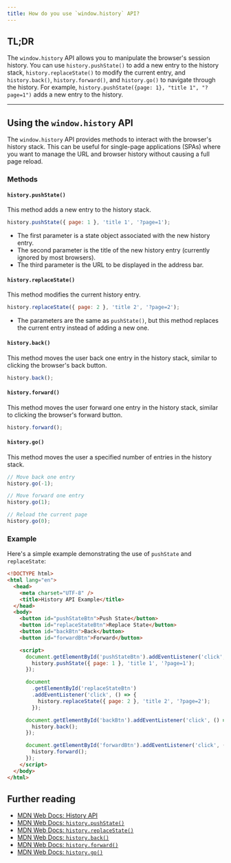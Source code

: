 ```yaml
---
title: How do you use `window.history` API?
---
```


## TL;DR

The `window.history` API allows you to manipulate the browser's session history. You can use `history.pushState()` to add a new entry to the history stack, `history.replaceState()` to modify the current entry, and `history.back()`, `history.forward()`, and `history.go()` to navigate through the history. For example, `history.pushState({page: 1}, "title 1", "?page=1")` adds a new entry to the history.

---

## Using the `window.history` API

The `window.history` API provides methods to interact with the browser's history stack. This can be useful for single-page applications (SPAs) where you want to manage the URL and browser history without causing a full page reload.

### Methods

#### `history.pushState()`

This method adds a new entry to the history stack.

```js
history.pushState({ page: 1 }, 'title 1', '?page=1');
```

- The first parameter is a state object associated with the new history entry.
- The second parameter is the title of the new history entry (currently ignored by most browsers).
- The third parameter is the URL to be displayed in the address bar.

#### `history.replaceState()`

This method modifies the current history entry.

```js
history.replaceState({ page: 2 }, 'title 2', '?page=2');
```

- The parameters are the same as `pushState()`, but this method replaces the current entry instead of adding a new one.

#### `history.back()`

This method moves the user back one entry in the history stack, similar to clicking the browser's back button.

```js
history.back();
```

#### `history.forward()`

This method moves the user forward one entry in the history stack, similar to clicking the browser's forward button.

```js
history.forward();
```

#### `history.go()`

This method moves the user a specified number of entries in the history stack.

```js
// Move back one entry
history.go(-1);

// Move forward one entry
history.go(1);

// Reload the current page
history.go(0);
```

### Example

Here's a simple example demonstrating the use of `pushState` and `replaceState`:

```html
<!DOCTYPE html>
<html lang="en">
  <head>
    <meta charset="UTF-8" />
    <title>History API Example</title>
  </head>
  <body>
    <button id="pushStateBtn">Push State</button>
    <button id="replaceStateBtn">Replace State</button>
    <button id="backBtn">Back</button>
    <button id="forwardBtn">Forward</button>

    <script>
      document.getElementById('pushStateBtn').addEventListener('click', () => {
        history.pushState({ page: 1 }, 'title 1', '?page=1');
      });

      document
        .getElementById('replaceStateBtn')
        .addEventListener('click', () => {
          history.replaceState({ page: 2 }, 'title 2', '?page=2');
        });

      document.getElementById('backBtn').addEventListener('click', () => {
        history.back();
      });

      document.getElementById('forwardBtn').addEventListener('click', () => {
        history.forward();
      });
    </script>
  </body>
</html>
```

## Further reading

- [MDN Web Docs: History API](https://developer.mozilla.org/en-US/docs/Web/API/History_API)
- [MDN Web Docs: `history.pushState()`](https://developer.mozilla.org/en-US/docs/Web/API/History/pushState)
- [MDN Web Docs: `history.replaceState()`](https://developer.mozilla.org/en-US/docs/Web/API/History/replaceState)
- [MDN Web Docs: `history.back()`](https://developer.mozilla.org/en-US/docs/Web/API/History/back)
- [MDN Web Docs: `history.forward()`](https://developer.mozilla.org/en-US/docs/Web/API/History/forward)
- [MDN Web Docs: `history.go()`](https://developer.mozilla.org/en-US/docs/Web/API/History/go)
